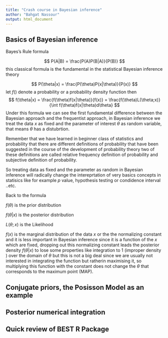 ```yaml
---
title: "Crash course in Bayesian inference"
author: "Bahgat Nassour"
output: html_document
---
```



## Basics of Bayesian inference

Bayes's Rule formula 

$$ P(A|B) = \frac{P(A)P(B|A)}{P(B)} $$
this classical formula is the fundamental in the statistical Bayesian inference theory

$$ P(\theta|x) = \frac{P(\theta)P(x|\theta)}{P(x)} $$
let $f ()$ denote a probability or a probability density function then 
$$ f(\theta|x) = \frac{f(\theta)f(x|\theta)}{f(x)} =  \frac{f(\theta)L(\theta;x)}{\int f(\theta)f(x|\theta)d\theta} $$
\newline
Under this formula we can see the first fundamental difference between the Bayesian approach and the frequentist approach, in Bayesian inference we treat the data $x$ as fixed and the parameter of interest $\theta$ as random variable, that means $\theta$ has a distubrtion.

\newline
Remember that we have learned in beginner class of statistics and probability that there are different definitions of probability that have been suggested in the course of the development of probability theory two of these definitions are called relative frequency definition of probability and subjective definition of probability.

\newline
So treating data as fixed and the parameter as random in Bayesian inference will radically change the intereprtation of very basics concepts in statisics like for example $p$ value, hypothesis testing or condidence interval ..etc.  

\newline
Back to the formula

\newline
$f(\theta)$ is the prior distribution 

\newline
$f(\theta|x)$ is the posterior distribution  

\newline
$L(\theta;x)$ is the Likelihood 

\newline
$f(x)$ is the marginal distribution of the data $x$ or the the normalizing constant and it is less important in Bayesian inference since it is a function of the $x$ which are fixed, dropping out this  normalizing constant leads the posterior density $f(\theta|x)$ to lose some properties like integration to 1 (improper density ) over the domain of $\theta$ but this is not a big deal since we are usually not interested in integrating the function but ratherin maximising it, so multiplying this function with the constant does not change the $\theta$ that corresponds to the maximum point (MAP).

## Conjugate priors, the Posisson Model as an example

## Posterior numerical integration 

## Quick review of BEST R Package


